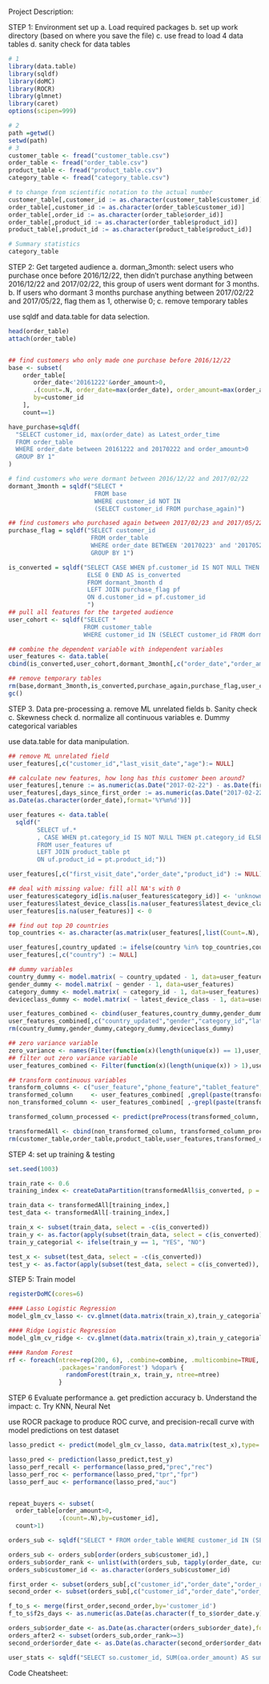 Project Description: 

STEP 1: Environment set up
    a. Load required packages
    b. set up work directory (based on where you save the file)
    c. use fread to load 4 data tables
    d. sanity check for data tables
```r
# 1
library(data.table)
library(sqldf)
library(doMC)
library(ROCR)
library(glmnet)
library(caret)
options(scipen=999)

# 2
path =getwd()
setwd(path)
# 3
customer_table <- fread("customer_table.csv")
order_table <- fread("order_table.csv")
product_table <- fread("product_table.csv")
category_table <- fread("category_table.csv")

# to change from scientific notation to the actual number
customer_table[,customer_id := as.character(customer_table$customer_id)]
order_table[,customer_id := as.character(order_table$customer_id)]
order_table[,order_id := as.character(order_table$order_id)]
order_table[,product_id := as.character(order_table$product_id)]
product_table[,product_id := as.character(product_table$product_id)]


```
```r
# Summary statistics
category_table
```


STEP 2: Get targeted audience 
  a. dorman_3month: select users who purchase once before 2016/12/22, then didn't purchase anything between 2016/12/22 and 2017/02/22, this group of users went dormant for 3 months.
  b. If users who dormant 3 months purchase anything between 2017/02/22 and 2017/05/22, flag them as 1, otherwise 0;
  c. remove temporary tables

  use sqldf and data.table for data selection.
```r
head(order_table)
attach(order_table)


## find customers who only made one purchase before 2016/12/22
base <- subset( 
    order_table[
       order_date<'20161222'&order_amount>0,
       .(count=.N, order_date=max(order_date), order_amount=max(order_amount),product_id=max(product_id)),
       by=customer_id
    ],
    count==1)

have_purchase=sqldf(
  "SELECT customer_id, max(order_date) as Latest_order_time
  FROM order_table
  WHERE order_date between 20161222 and 20170222 and order_amount>0
  GROUP BY 1"
)

# find customers who were dormant between 2016/12/22 and 2017/02/22
dormant_3month = sqldf("SELECT * 
                        FROM base 
                        WHERE customer_id NOT IN 
                        (SELECT customer_id FROM purchase_again)")

## find customers who purchased again between 2017/02/23 and 2017/05/22
purchase_flag = sqldf("SELECT customer_id
                       FROM order_table
                       WHERE order_date BETWEEN '20170223' and '20170522'
                       GROUP BY 1")

is_converted = sqldf("SELECT CASE WHEN pf.customer_id IS NOT NULL THEN 1
                      ELSE 0 END AS is_converted 
                      FROM dormant_3month d
                      LEFT JOIN purchase_flag pf
                      ON d.customer_id = pf.customer_id
                      ")
## pull all features for the targeted audience
user_cohort <- sqldf("SELECT * 
                     FROM customer_table
                     WHERE customer_id IN (SELECT customer_id FROM dormant_3month)")

## combine the dependent variable with independent variables
user_features <- data.table(
cbind(is_converted,user_cohort,dormant_3month[,c("order_date","order_amount","product_id")]))

## remove temporary tables
rm(base,dormant_3month,is_converted,purchase_again,purchase_flag,user_cohort)
gc()

```

STEP 3. Data pre-processing
  a. remove ML unrelated fields
  b. Sanity check
  c. Skewness check
  d. normalize all continuous variables
  e. Dummy categorical variables
  
  use data.table for data manipulation.
```r
## remove ML unrelated field
user_features[,c("customer_id","last_visit_date","age"):= NULL]

## calculate new features, how long has this customer been around?
user_features[,tenure := as.numeric(as.Date("2017-02-22") - as.Date(first_visit_date))]
user_features[,days_since_first_order := as.numeric(as.Date("2017-02-22") -
as.Date(as.character(order_date),format='%Y%m%d'))]

user_features <- data.table(
  sqldf(" 
        SELECT uf.*
        , CASE WHEN pt.category_id IS NOT NULL THEN pt.category_id ELSE 'unknown' END AS category_id
        FROM user_features uf
        LEFT JOIN product_table pt
        ON uf.product_id = pt.product_id;"))

user_features[,c("first_visit_date","order_date","product_id") := NULL]

## deal with missing value: fill all NA's with 0
user_features$category_id[is.na(user_features$category_id)] <- 'unknown'
user_features$latest_device_class[is.na(user_features$latest_device_class)] <- 'unknown'
user_features[is.na(user_features)] <- 0

## find out top 20 countries
top_countries <- as.character(as.matrix(user_features[,list(Count=.N), by = country][order(-Count)][1:30][,.(country)]))

user_features[,country_updated := ifelse(country %in% top_countries,country,'others')]
user_features[,c("country") := NULL]

## dummy variables
country_dummy <- model.matrix( ~ country_updated - 1, data=user_features)
gender_dummy <- model.matrix( ~ gender - 1, data=user_features)
category_dummy <- model.matrix( ~ category_id - 1, data=user_features)
deviceclass_dummy <- model.matrix( ~ latest_device_class - 1, data=user_features)

user_features_combined <- cbind(user_features,country_dummy,gender_dummy,category_dummy,deviceclass_dummy)
user_features_combined[,c("country_updated","gender","category_id","latest_device_class") := NULL]
rm(country_dummy,gender_dummy,category_dummy,deviceclass_dummy)

## zero variance variable
zero_variance <- names(Filter(function(x)(length(unique(x)) == 1),user_features_combined))
## filter out zero variance variable
user_features_combined <- Filter(function(x)(length(unique(x)) > 1),user_features_combined)

## transform continuous variables
transform_columns <- c("user_feature","phone_feature","tablet_feature","family_size","number_of_devices","tenure","order_amount","days_since_first_order")
transformed_column     <- user_features_combined[ ,grepl(paste(transform_columns, collapse = "|"),names(user_features_combined)),with = FALSE]
non_transformed_column <- user_features_combined[ ,-grepl(paste(transform_columns, collapse = "|"),names(user_features_combined)),with = FALSE]

transformed_column_processed <- predict(preProcess(transformed_column, method = c("BoxCox","scale")),transformed_column)

transformedAll <- cbind(non_transformed_column, transformed_column_processed)
rm(customer_table,order_table,product_table,user_features,transformed_column_processed,transformed_column,non_transformed_column)

```


STEP 4: set up training & testing
```r
set.seed(1003)

train_rate <- 0.6
training_index <- createDataPartition(transformedAll$is_converted, p = train_rate, list = FALSE, times = 1)

train_data <- transformedAll[training_index,]
test_data <- transformedAll[-training_index,]

train_x <- subset(train_data, select = -c(is_converted))
train_y <- as.factor(apply(subset(train_data, select = c(is_converted)), 2, as.factor))
train_y_categorial <- ifelse(train_y == 1, "YES", "NO")

test_x <- subset(test_data, select = -c(is_converted))
test_y <- as.factor(apply(subset(test_data, select = c(is_converted)), 2, as.factor))
```


STEP 5: Train model

```r
registerDoMC(cores=6)

#### Lasso Logistic Regression
model_glm_cv_lasso <- cv.glmnet(data.matrix(train_x),train_y_categorial,alpha = 1,family="binomial",type.measure="auc",parallel=TRUE)

#### Ridge Logistic Regression
model_glm_cv_ridge <- cv.glmnet(data.matrix(train_x),train_y_categorial,alpha = 0,family="binomial",type.measure="auc",parallel=TRUE)

#### Random Forest
rf <- foreach(ntree=rep(200, 6), .combine=combine, .multicombine=TRUE,
              .packages='randomForest') %dopar% {
                randomForest(train_x, train_y, ntree=ntree)
              }
```

STEP 6 Evaluate performance
  a. get prediction accuracy
  b. Understand the impact: 
  c. Try KNN, Neural Net
  
use ROCR package to produce ROC curve, and precision-recall curve with model predictions on test dataset
```r


lasso_predict <- predict(model_glm_cv_lasso, data.matrix(test_x),type='response')

lasso_pred <- prediction(lasso_predict,test_y)
lasso_perf_recall <- performance(lasso_pred,"prec","rec")
lasso_perf_roc <- performance(lasso_pred,"tpr","fpr")
lasso_perf_auc <- performance(lasso_pred,"auc")


repeat_buyers <- subset(
  order_table[order_amount>0,
              .(count=.N),by=customer_id],
  count>1)

orders_sub <- sqldf("SELECT * FROM order_table WHERE customer_id IN (SELECT customer_id FROM repeat_buyers GROUP BY 1)");

orders_sub <- orders_sub[order(orders_sub$customer_id),]
orders_sub$order_rank <- unlist(with(orders_sub, tapply(order_date, customer_id, function(x) rank(x, ties.method= "first"))))
orders_sub$customer_id <- as.character(orders_sub$customer_id)

first_order <- subset(orders_sub[,c("customer_id","order_date","order_rank")],order_rank==1)
second_order <- subset(orders_sub[,c("customer_id","order_date","order_rank")],order_rank==2)

f_to_s <- merge(first_order,second_order,by='customer_id')
f_to_s$f2s_days <- as.numeric(as.Date(as.character(f_to_s$order_date.y),format='%Y%m%d') - as.Date(as.character(f_to_s$order_date.x),format='%Y%m%d'))

orders_sub$order_date <- as.Date(as.character(orders_sub$order_date),format='%Y%m%d')
orders_after2 <- subset(orders_sub,order_rank>=3)
second_order$order_date <- as.Date(as.character(second_order$order_date),format='%Y%m%d')

user_stats <- sqldf("SELECT so.customer_id, SUM(oa.order_amount) AS sum_rev FROM second_order so INNER JOIN orders_after2 oa ON so.customer_id = so.customer_id WHERE oa.order_date - so.order_date <= 183 GROUP BY 1;")
```

Code Cheatsheet:



